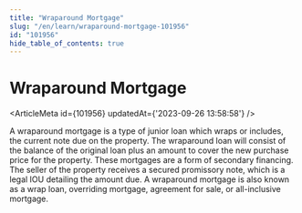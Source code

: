 ```yaml
---
title: "Wraparound Mortgage"
slug: "/en/learn/wraparound-mortgage-101956"
id: "101956"
hide_table_of_contents: true
---
```



# Wraparound Mortgage

<ArticleMeta id={101956} updatedAt={'2023-09-26 13:58:58'} />
<div className='border-solid border-b border-t-0 my-4 border-[var(--ifm-color-gray-300)]' />

A wraparound mortgage is a type of junior loan which wraps or includes, the current note due on the property. The wraparound loan will consist of the balance of the original loan plus an amount to cover the new purchase price for the property. These mortgages are a form of secondary financing. The seller of the property receives a secured promissory note, which is a legal IOU detailing the amount due. A wraparound mortgage is also known as a wrap loan, overriding mortgage, agreement for sale, or all-inclusive mortgage.

